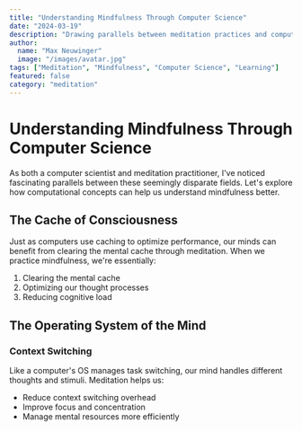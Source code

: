 ```yaml
---
title: "Understanding Mindfulness Through Computer Science"
date: "2024-03-19"
description: "Drawing parallels between meditation practices and computational concepts"
author:
  name: "Max Neuwinger"
  image: "/images/avatar.jpg"
tags: ["Meditation", "Mindfulness", "Computer Science", "Learning"]
featured: false
category: "meditation"
---
```


# Understanding Mindfulness Through Computer Science

As both a computer scientist and meditation practitioner, I've noticed fascinating parallels between these seemingly disparate fields. Let's explore how computational concepts can help us understand mindfulness better.

## The Cache of Consciousness

Just as computers use caching to optimize performance, our minds can benefit from clearing the mental cache through meditation. When we practice mindfulness, we're essentially:

1. Clearing the mental cache
2. Optimizing our thought processes
3. Reducing cognitive load

## The Operating System of the Mind

### Context Switching
Like a computer's OS manages task switching, our mind handles different thoughts and stimuli. Meditation helps us:
- Reduce context switching overhead
- Improve focus and concentration
- Manage mental resources more efficiently
